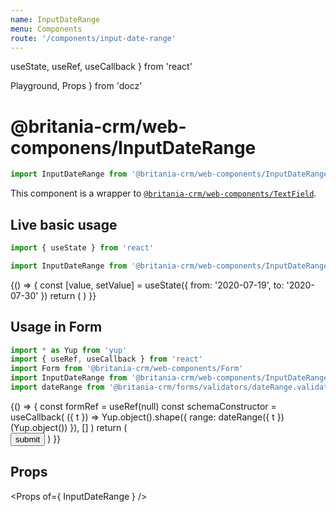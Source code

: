 ```yaml
---
name: InputDateRange
menu: Components
route: '/components/input-date-range'
---
```


  useState,
  useRef,
  useCallback
} from 'react'

  Playground,
  Props
} from 'docz'


# @britania-crm/web-componens/InputDateRange
```js
import InputDateRange from '@britania-crm/web-components/InputDateRange'
```

This component is a wrapper to [`@britania-crm/web-components/TextField`](/web-components/text-field).

## Live basic usage
```js
import { useState } from 'react'

import InputDateRange from '@britania-crm/web-components/InputDateRange'
```
<Playground>
  {() => {
    const [value, setValue] = useState({
      from: '2020-07-19',
      to: '2020-07-30'
    })
    return (
      <InputDateRange
        detached
        value={ value }
        onChange={ setValue }
        label="Range Date"
        name="dates"
      />
    )
  }}
</Playground>

## Usage in Form
```js
import * as Yup from 'yup'
import { useRef, useCallback } from 'react'
import Form from '@britania-crm/web-components/Form'
import InputDateRange from '@britania-crm/web-components/InputDateRange'
import dateRange from '@britania-crm/forms/validators/dateRange.validator'
```
<Playground>
  {() => {
    const formRef = useRef(null)
    const schemaConstructor = useCallback(
      ({ t }) => Yup.object().shape({ range: dateRange({ t })(Yup.object()) }),
      []
    )
    return (
      <Form ref={ formRef } schemaConstructor={ schemaConstructor }>
        <InputDateRange label="Percentage" name="range" />
        <button type="submit">submit</button>
      </Form>
    )
  }}
</Playground>

## Props
<Props of={ InputDateRange } />
